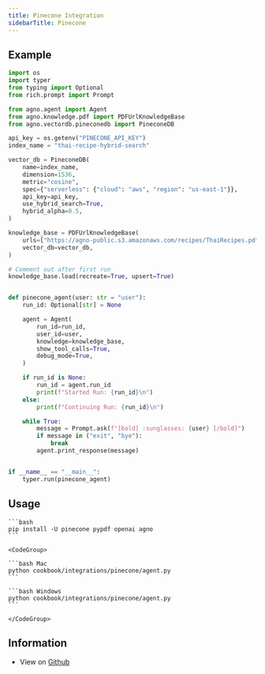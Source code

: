 ```yaml
---
title: Pinecone Integration
sidebarTitle: Pinecone
---
```


## Example

```python
import os
import typer
from typing import Optional
from rich.prompt import Prompt

from agno.agent import Agent
from agno.knowledge.pdf import PDFUrlKnowledgeBase
from agno.vectordb.pineconedb import PineconeDB

api_key = os.getenv("PINECONE_API_KEY")
index_name = "thai-recipe-hybrid-search"

vector_db = PineconeDB(
    name=index_name,
    dimension=1536,
    metric="cosine",
    spec={"serverless": {"cloud": "aws", "region": "us-east-1"}},
    api_key=api_key,
    use_hybrid_search=True,
    hybrid_alpha=0.5,
)

knowledge_base = PDFUrlKnowledgeBase(
    urls=["https://agno-public.s3.amazonaws.com/recipes/ThaiRecipes.pdf"],
    vector_db=vector_db,
)

# Comment out after first run
knowledge_base.load(recreate=True, upsert=True)


def pinecone_agent(user: str = "user"):
    run_id: Optional[str] = None

    agent = Agent(
        run_id=run_id,
        user_id=user,
        knowledge=knowledge_base,
        show_tool_calls=True,
        debug_mode=True,
    )

    if run_id is None:
        run_id = agent.run_id
        print(f"Started Run: {run_id}\n")
    else:
        print(f"Continuing Run: {run_id}\n")

    while True:
        message = Prompt.ask(f"[bold] :sunglasses: {user} [/bold]")
        if message in ("exit", "bye"):
            break
        agent.print_response(message)


if __name__ == "__main__":
    typer.run(pinecone_agent)


```

## Usage

<Steps>
  <Snippet file="create-venv-step.mdx" />

  <Step title="Install libraries">

    ```bash
    pip install -U pinecone pypdf openai agno
    ```

  </Step>

  <Step title="Run Pinecone Agent">

    <CodeGroup>

    ```bash Mac
    python cookbook/integrations/pinecone/agent.py
    ```

    ```bash Windows
    python cookbook/integrations/pinecone/agent.py
    ```

    </CodeGroup>

  </Step>

</Steps>

## Information

- View on [Github](https://github.com/agno-agi/agno/tree/main/cookbook/integrations/pinecone/agent.py)
